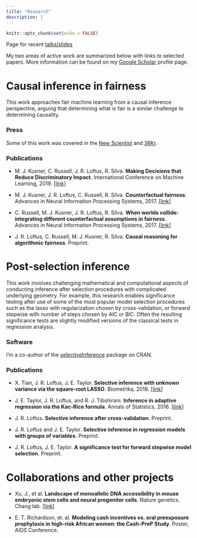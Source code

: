 ```yaml
---
title: "Research"
description: |
---
```


```r
knitr::opts_chunk$set(echo = FALSE)
```

Page for recent [talks/slides](talks.html)

My two areas of active work are summarized below with links to selected papers. More information can be found on my [Google Scholar](https://scholar.google.com/citations?user=SIbr3XUAAAAJ) profile page.

# Causal inference in fairness

This work approaches fair machine learning from a causal inference perspective, arguing that determining what is fair is a similar challenge to determining causality.

### Press
Some of this work was covered in the [New Scientist](https://www.newscientist.com/article/mg23431195-300-bias-test-to-prevent-algorithms-discriminating-unfairly/) and [36Kr](https://36kr.com/p/5106656.html).

### Publications

- M. J. Kusner, C. Russell, J. R. Loftus, R. Silva. **Making Decisions that Reduce Discriminatory Impact**. International Conference on Machine Learning, 2019. [[link](http://proceedings.mlr.press/v97/kusner19a/kusner19a.pdf)]

- M. J. Kusner, J. R. Loftus, C. Russell, R. Silva. **Counterfactual fairness**. Advances in Neural Information Processing Systems, 2017. [[link](http://papers.nips.cc/paper/6995-counterfactual-fairness)]

- C. Russell, M. J. Kusner, J. R. Loftus, R. Silva. **When worlds collide: integrating different counterfactual assumptions in fairness**. Advances in Neural Information Processing Systems, 2017. [[link](http://papers.nips.cc/paper/7220-when-worlds-collide-integrating-different-counterfactual-assumptions-in-fairness)]

- J. R. Loftus, C. Russell, M. J. Kusner,  R. Silva. **Causal reasoning for algorithmic fairness**. Preprint.

# Post-selection inference

This work involves challenging mathematical and computational aspects of conducting inference after selection procedures with complicated underlying geometry. For example, this research enables significance testing after use of some of the most popular model selection procedures such as the lasso with regularization chosen by cross-validation, or forward stepwise with number of steps chosen by AIC or BIC. Often the resulting significance tests are slightly modified versions of the classical tests in regression analysis.

### Software

I'm a co-author of the [selectiveInference](https://cran.r-project.org/web/packages/selectiveInference/) package on CRAN.

### Publications

- X. Tian, J. R. Loftus, J. E. Taylor. **Selective inference with unknown variance via the square-root LASSO**. Biometrika, 2018. [[link](https://academic.oup.com/biomet/article/105/4/755/5105991)]

- J. E. Taylor, J. R. Loftus, and R. J. Tibshirani. **Inference in adaptive regression via the Kac-Rice formula**. Annals of Statistics, 2016. [[link](http://projecteuclid.org/euclid.aos/1458245734)]

- J. R. Loftus. **Selective inference after cross-validation**. Preprint.

- J. R. Loftus and J. E. Taylor. **Selective inference in regression models with groups of variables**. Preprint.

- J. R. Loftus, J. E. Taylor. **A significance test for forward stepwise model selection**. Preprint.

# Collaborations and other projects

- Xu, J., et al. **Landscape of monoallelic DNA accessibility in mouse embryonic stem cells and neural progenitor cells**. Nature genetics. Chang lab. [[link](https://www.nature.com/articles/ng.3769)]

- E. T. Richardson, et. al. **Modeling cash incentives vs. oral preexposure prophylaxis in high-risk African women: the Cash-PreP Study**. Poster, AIDS Conference.